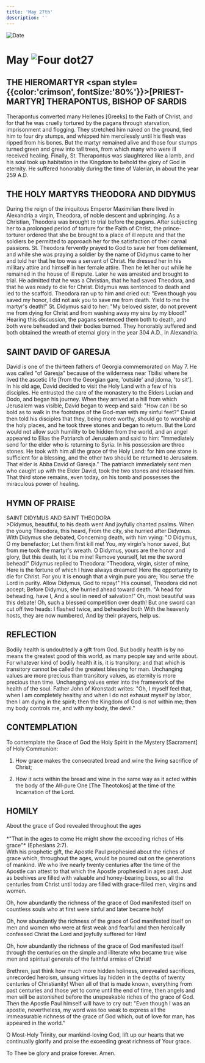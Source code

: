 ```yaml
---
title: 'May 27th'
description: ''
---
```


<RunningHead />
<Image src="/title-imprint.png" height={68} width={50} alt="Date" className="title-imprint"/>

# <div id="date">May <Image className="four-dot" src="/four-dot.png" height={15} width={15} alt="Four dot" />27</div>

## THE HIEROMARTYR <span style={{color:'crimson', fontSize:'80%'}}>[PRIEST-MARTYR]</span> THERAPONTUS, BISHOP OF SARDIS

Therapontus converted many Hellenes [Greeks] to the Faith of Christ, and for that he was cruelly tortured by the pagans through starvation, imprisonment and flogging. They stretched him naked on the ground, tied him to four dry stumps, and whipped him mercilessly until his flesh was ripped from his bones. But the martyr remained alive and those four stumps turned green and grew into tall trees, from which many who were ill received healing. Finally, St. Therapontus was slaughtered like a lamb, and his soul took up habitation in the Kingdom to behold the glory of God in eternity. He suffered honorably during the time of Valerian, in about the year 259 A.D.

## THE HOLY MARTYRS THEODORA AND DIDYMUS

During the reign of the iniquitous Emperor Maximilian there lived in Alexandria a virgin, Theodora, of noble descent and upbringing. As a Christian, Theodora was brought to trial before the pagans. After subjecting her to a prolonged period of torture for the Faith of Christ, the prince-torturer ordered that she be brought to a place of ill repute and that the soldiers be permitted to approach her for the satisfaction of their carnal passions. St. Theodora fervently prayed to God to save her from defilement, and while she was praying a soldier by the name of Didymus came to her and told her that he too was a servant of Christ. He dressed her in his military attire and himself in her female attire. Then he let her out while he remained in the house of ill repute. Later he was arrested and brought to trial. He admitted that he was a Christian, that he had saved Theodora, and that he was ready to die for Christ. Didymus was sentenced to death and led to the scaffold. Theodora ran up to him and cried out: "Even though you saved my honor, I did not ask you to save me from death. Yield to me the martyr's death!" St. Didymus said to her: "My beloved sister, do not prevent me from dying for Christ and from washing away my sins by my blood!" Hearing this discussion, the pagans sentenced them both to death, and both were beheaded and their bodies burned. They honorably suffered and both obtained the wreath of eternal glory in the year 304 A.D., in Alexandria.

## SAINT DAVID OF GARESJA

David is one of the thirteen fathers of Georgia commemorated on May 7. He was called "of Garesja" because of the wilderness near Tbilisi where he lived the ascetic life [from the Georgian gare, 'outside' and jdoma, 'to sit']. In his old age, David decided to visit the Holy Land with a few of his disciples. He entrusted the care of the monastery to the Elders Lucian and Dodo, and began his journey. When they arrived at a hill from which Jerusalem was visible, David began to weep and said: "How can I be so bold as to walk in the footsteps of the God-man with my sinful feet?" David then told his disciples that they, being more worthy, should go to worship at the holy places, and he took three stones and began to return. But the Lord would not allow such humility to be hidden from the world, and an angel appeared to Elias the Patriarch of Jerusalem and said to him: "Immediately send for the elder who is returning to Syria. In his possession are three stones. He took with him all the grace of the Holy Land: for him one stone is sufficient for a blessing, and the other two should be returned to Jerusalem. That elder is Abba David of Garesja." The patriarch immediately sent men who caught up with the Elder David, took the two stones and released him. That third stone remains, even today, on his tomb and possesses the miraculous power of healing.


## HYMN OF PRAISE
<div style={{textAlign:'center', color:'crimson', fontWeight:'bold'}}>
SAINT DIDYMUS AND SAINT THEODORA
</div>
>Didymus, beautiful, to his death went  
And joyfully chanted psalms.  
When the young Theodora, this heard,  
From the city, she hurried after Didymus.  
With Didymus she debated,  
Concerning death, with him vying:  
"O Didymus, O my benefactor;  
Let them first kill me!  
You, my virgin's honor saved,  
But from me took the martyr's wreath.  
O Didymus, yours are the honor and glory,  
But this death, let it be mine!  
Remove yourself, let me the sword behead!"  
Didymus replied to Theodora:  
"Theodora, virgin, sister of mine,  
Here is the fortune of which I have always dreamed!  
Here the opportunity to die for Christ.  
For you it is enough that a virgin pure you are;  
You serve the Lord in purity.  
Allow Didymus, God to repay!"  
His counsel, Theodora did not accept;  
Before Didymus, she hurried ahead toward death.  
"A head for beheading, have I,  
And a soul in need of salvation!"  
Oh, most beautiful was this debate!  
Oh, such a blessed competition over death!  
But one sword can cut off two heads:  
I flashed twice, and beheaded both  
With the heavenly hosts, they are now numbered,  
And by their prayers, help us.  


## REFLECTION

Bodily health is undoubtedly a gift from God. But bodily health is by no means the greatest good of this world, as many people say and write about. For whatever kind of bodily health it is, it is transitory; and that which is transitory cannot be called the greatest blessing for man. Unchanging values are more precious than transitory values, as eternity is more precious than time. Unchanging values enter into the framework of the health of the soul. Father John of Kronstadt writes: "Oh, I myself feel that, when I am completely healthy and when I do not exhaust myself by labor, then I am dying in the spirit; then the Kingdom of God is not within me; then my body controls me, and with my body, the devil."


## CONTEMPLATION

To contemplate the Grace of God the Holy Spirit in the Mystery [Sacrament] of Holy Communion:

1. How grace makes the consecrated bread and wine the living sacrifice of Christ;

2. How it acts within the bread and wine in the same way as it acted within the body of the All-pure One [The Theotokos] at the time of the Incarnation of the Lord.


## HOMILY
<div style={{textAlign:'center', color:'crimson', fontWeight:'bold'}}>
About the grace of God revealed throughout the ages
</div><br />
<div style={{textAlign:'right'}}>
*"That in the ages to come He might show the exceeding riches of His grace"* (Ephesians 2:7).
</div>
With his prophetic gift, the Apostle Paul prophesied about the riches of grace which, throughout the ages, would be poured out on the generations of mankind. We who live nearly twenty centuries after the time of the Apostle can attest to that which the Apostle prophesied in ages past. Just as beehives are filled with valuable and honey-bearing bees, so all the centuries from Christ until today are filled with grace-filled men, virgins and women.

Oh, how abundantly the richness of the grace of God manifested itself on countless souls who at first were sinful and later became holy!

Oh, how abundantly the richness of the grace of God manifested itself on men and women who were at first weak and fearful and then heroically confessed Christ the Lord and joyfully suffered for Him!

Oh, how abundantly the richness of the grace of God manifested itself through the centuries on the simple and illiterate who became true wise men and spiritual generals of the faithful armies of Christ!

Brethren, just think how much more hidden holiness, unrevealed sacrifices, unrecorded heroism, unsung virtues lay hidden in the depths of twenty centuries of Christianity! When all of that is made known, everything from past centuries and those yet to come until the end of time, then angels and men will be astonished before the unspeakable riches of the grace of God. Then the Apostle Paul himself will have to cry out: "Even though I was an apostle, nevertheless, my word was too weak to express all the immeasurable richness of the grace of God which, out of love for man, has appeared in the world."

O Most-Holy Trinity, our mankind-loving God, lift up our hearts that we continually glorify and praise the exceeding great richness of Your grace.

To Thee be glory and praise forever. Amen.
